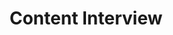 ---
title: "Content Interview"
description: "Description of your new file."
icon: "message-smile"
---
